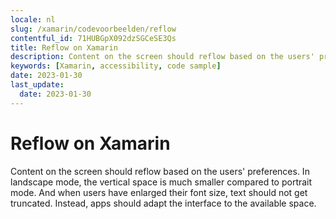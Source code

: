 ```yaml
---
locale: nl
slug: /xamarin/codevoorbeelden/reflow
contentful_id: 71HUBGpX092dzSGCeSE3Qs
title: Reflow on Xamarin
description: Content on the screen should reflow based on the users' preferences.
keywords: [Xamarin, accessibility, code sample]
date: 2023-01-30
last_update:
  date: 2023-01-30
---
```


# Reflow on Xamarin

Content on the screen should reflow based on the users' preferences. In landscape mode, the vertical space is much smaller compared to portrait mode. And when users have enlarged their font size, text should not get truncated. Instead, apps should adapt the interface to the available space.

<CodeSample id="screen-reflow" framework="xamarin" locale="nl"/>
